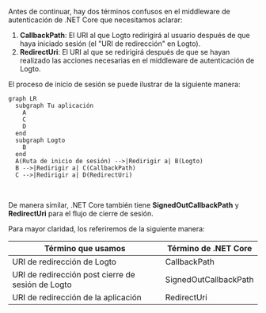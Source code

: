 
Antes de continuar, hay dos términos confusos en el middleware de autenticación de .NET Core que necesitamos aclarar:

1. **CallbackPath**: El URI al que Logto redirigirá al usuario después de que haya iniciado sesión (el "URI de redirección" en Logto).
2. **RedirectUri**: El URI al que se redirigirá después de que se hayan realizado las acciones necesarias en el middleware de autenticación de Logto.

El proceso de inicio de sesión se puede ilustrar de la siguiente manera:

```mermaid
graph LR
  subgraph Tu aplicación
    A
    C
    D
  end
  subgraph Logto
    B
  end
  A(Ruta de inicio de sesión) -->|Redirigir a| B(Logto)
  B -->|Redirigir a| C(CallbackPath)
  C -->|Redirigir a| D(RedirectUri)
```

<br />

De manera similar, .NET Core también tiene **SignedOutCallbackPath** y **RedirectUri** para el flujo de cierre de sesión.

Para mayor claridad, los referiremos de la siguiente manera:

| Término que usamos                                | Término de .NET Core  |
| ------------------------------------------------- | --------------------- |
| URI de redirección de Logto                       | CallbackPath          |
| URI de redirección post cierre de sesión de Logto | SignedOutCallbackPath |
| URI de redirección de la aplicación               | RedirectUri           |

<RegardingRedirectBasedSignIn />
